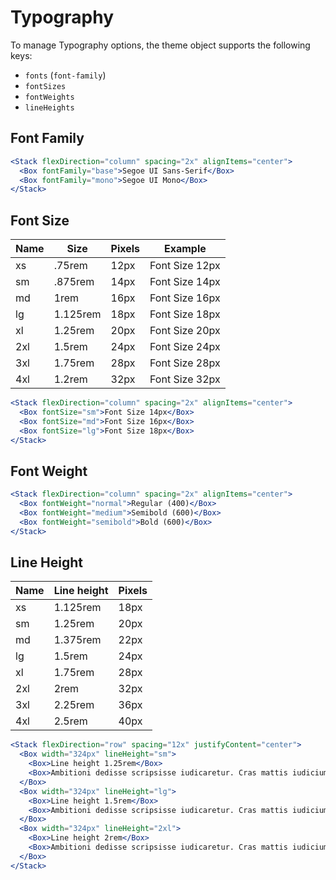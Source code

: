 
# Typography

To manage Typography options, the theme object supports the following keys:

- `fonts` (`font-family`)
- `fontSizes`
- `fontWeights`
- `lineHeights`

## Font Family
<ThemeParser theme="fonts" />

```jsx
<Stack flexDirection="column" spacing="2x" alignItems="center">
  <Box fontFamily="base">Segoe UI Sans-Serif</Box>
  <Box fontFamily="mono">Segoe UI Mono</Box>
</Stack>
```

## Font Size
<ThemeParser theme="fontSizes" />

| Name | Size     | Pixels | Example                                   |
| ---- | -------  | ------ | --------------------------------------    |
| xs   | .75rem   | 12px   | <Box fontSize="xs">Font Size 12px</Box>   |
| sm   | .875rem  | 14px   | <Box fontSize="sm">Font Size 14px</Box>   |
| md   | 1rem     | 16px   | <Box fontSize="md">Font Size 16px</Box>   |
| lg   | 1.125rem | 18px   | <Box fontSize="lg">Font Size 18px</Box>   |
| xl   | 1.25rem  | 20px   | <Box fontSize="xl">Font Size 20px</Box>   |
| 2xl  | 1.5rem   | 24px   | <Box fontSize="2xl">Font Size 24px</Box>  |
| 3xl  | 1.75rem  | 28px   | <Box fontSize="3xl">Font Size 28px</Box>  |
| 4xl  | 1.2rem   | 32px   | <Box fontSize="4xl">Font Size 32px</Box>  |

```jsx
<Stack flexDirection="column" spacing="2x" alignItems="center">
  <Box fontSize="sm">Font Size 14px</Box>
  <Box fontSize="md">Font Size 16px</Box>
  <Box fontSize="lg">Font Size 18px</Box>
</Stack>
```

## Font Weight
<ThemeParser theme="fontWeights" />

```jsx
<Stack flexDirection="column" spacing="2x" alignItems="center">
  <Box fontWeight="normal">Regular (400)</Box>
  <Box fontWeight="medium">Semibold (600)</Box>
  <Box fontWeight="semibold">Bold (600)</Box>
</Stack>
```

## Line Height
<ThemeParser theme="lineHeights" />

| Name | Line height   | Pixels |
| ---- | ------------  | ------ |
| xs   | 1.125rem      | 18px   |
| sm   | 1.25rem       | 20px   |
| md   | 1.375rem      | 22px   |
| lg   | 1.5rem        | 24px   |
| xl   | 1.75rem       | 28px   |
| 2xl  | 2rem          | 32px   |
| 3xl  | 2.25rem       | 36px   |
| 4xl  | 2.5rem        | 40px   |

```jsx
<Stack flexDirection="row" spacing="12x" justifyContent="center">
  <Box width="324px" lineHeight="sm">
    <Box>Line height 1.25rem</Box>
    <Box>Ambitioni dedisse scripsisse iudicaretur. Cras mattis iudicium purus sit amet fermentum. Donec sed odio operae, eu vulputate felis rhoncus.</Box>
  </Box>
  <Box width="324px" lineHeight="lg">
    <Box>Line height 1.5rem</Box>
    <Box>Ambitioni dedisse scripsisse iudicaretur. Cras mattis iudicium purus sit amet fermentum. Donec sed odio operae, eu vulputate felis rhoncus.</Box>
  </Box>
  <Box width="324px" lineHeight="2xl">
    <Box>Line height 2rem</Box>
    <Box>Ambitioni dedisse scripsisse iudicaretur. Cras mattis iudicium purus sit amet fermentum. Donec sed odio operae, eu vulputate felis rhoncus.</Box>
  </Box>
</Stack>
```
